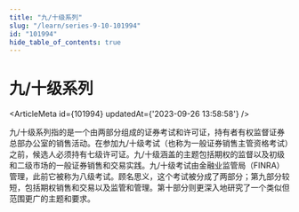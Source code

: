 ```yaml
---
title: "九/十级系列"
slug: "/learn/series-9-10-101994"
id: "101994"
hide_table_of_contents: true
---
```



# 九/十级系列

<ArticleMeta id={101994} updatedAt={'2023-09-26 13:58:58'} />
<div className='border-solid border-b border-t-0 my-4 border-[var(--ifm-color-gray-300)]' />

九/十级系列指的是一个由两部分组成的证券考试和许可证，持有者有权监督证券总部办公室的销售活动。在参加九/十级考试（也称为一般证券销售主管资格考试）之前，候选人必须持有七级许可证。九/十级涵盖的主题包括期权的监督以及初级和二级市场的一般证券销售和交易实践。九/十级考试由金融业监管局（FINRA）管理，此前它被称为八级考试。顾名思义，这个考试被分成了两部分；第九部分较短，包括期权销售和交易以及监管和管理。第十部分则更深入地研究了一个类似但范围更广的主题和要求。
